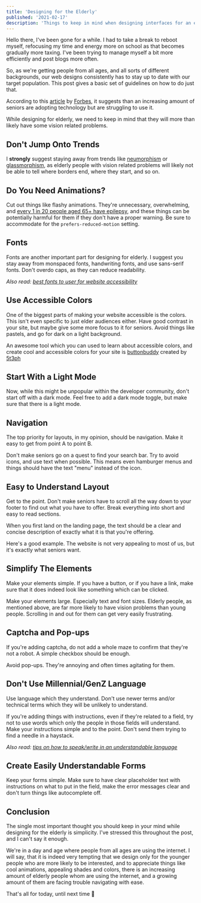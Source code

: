 ```yaml
---
title: 'Designing for the Elderly'
published: '2021-02-17'
description: 'Things to keep in mind when designing interfaces for an elderly audience'
---
```


Hello there, I've been gone for a while. I had to take a break to reboot myself, refocusing my time and energy more on school as that becomes gradually more taxing. I've been trying to manage myself a bit more efficiently and post blogs more often.

So, as we're getting people from all ages, and all sorts of different backgrounds, our web designs consistently has to stay up to date with our target population. This post gives a basic set of guidelines on how to do just that.

According to this [article](https://www.forbes.com/sites/robinseatonjefferson/2019/06/28/more-seniors-are-embracing-technology-but-can-they-use-it-ucsd-researchers-suggest-asking-them/?sh=1d955ce92323) by [Forbes](https://www.forbes.com/), it suggests than an increasing amount of seniors are adopting technology but are struggling to use it.

While designing for elderly, we need to keep in mind that they will more than likely have some vision related problems.

## Don't Jump Onto Trends

I **strongly** suggest staying away from trends like [neumorphism](https://neumorphism.io) or [glassmorphism](https://dev.to/harshhhdev/ui-design-trend-of-2021-4fb7), as elderly people with vision related problems will likely not be able to tell where borders end, where they start, and so on.

## Do You Need Animations?

Cut out things like flashy animations. They're unnecessary, overwhelming, and [every 1 in 20 people aged 65+ have epilepsy](https://www.epilepsy.com/learn/about-epilepsy-basics/epilepsy-statistics), and these things can be potentially harmful for them if they don't have a proper warning. Be sure to accommodate for the `prefers-reduced-motion` setting.

## Fonts

Fonts are another important part for designing for elderly. I suggest you stay away from monspaced fonts, handwriting fonts, and use sans-serif fonts. Don't overdo caps, as they can reduce readability.

_Also read: [best fonts to user for website accessibility](https://www.boia.org/blog/best-fonts-to-use-for-website-accessibility)_

## Use Accessible Colors

One of the biggest parts of making your website accessible is the colors. This isn't even specific to just elder audiences either. Have good contrast in your site, but maybe give some more focus to it for seniors. Avoid things like pastels, and go for dark on a light background.

An awesome tool which you can used to learn about accessible colors, and create cool and accessible colors for your site is [buttonbuddy](https://buttonbuddy.dev/) created by [5t3ph](https://dev.to/5t3ph)

## Start With a Light Mode

Now, while this might be unpopular within the developer community, don't start off with a dark mode. Feel free to add a dark mode toggle, but make sure that there is a light mode.

## Navigation

The top priority for layouts, in my opinion, should be navigation. Make it easy to get from point A to point B.

Don't make seniors go on a quest to find your search bar. Try to avoid icons, and use text when possible. This means even hamburger menus and things should have the text "menu" instead of the icon.

## Easy to Understand Layout

Get to the point. Don't make seniors have to scroll all the way down to your footer to find out what you have to offer. Break everything into short and easy to read sections.

When you first land on the landing page, the text should be a clear and concise description of exactly what it is that you're offering.

Here's a good example. The website is not very appealing to most of us, but it's exactly what seniors want.

<BlogImage
  alt='Homepage of retirementhomes.com showing an easy to understanding layout with two navbars and a centrally located searchbar.'
  src='https://user-images.githubusercontent.com/69592270/108306590-7e122800-717a-11eb-92e8-04272d6b4e92.png'
  width={1201}
  height={765}
/>

## Simplify The Elements

Make your elements simple. If you have a button, or if you have a link, make sure that it does indeed look like something which can be clicked.

Make your elements large. Especially text and font sizes. Elderly people, as mentioned above, are far more likely to have vision problems than young people. Scrolling in and out for them can get very easily frustrating.

## Captcha and Pop-ups

If you're adding captcha, do not add a whole maze to confirm that they're not a robot. A simple checkbox should be enough.

Avoid pop-ups. They're annoying and often times agitating for them.

## Don't Use Millennial/GenZ Language

Use language which they understand. Don't use newer terms and/or technical terms which they will be unlikely to understand.

If you're adding things with instructions, even if they're related to a field, try not to use words which only the people in those fields will understand. Make your instructions simple and to the point. Don't send them trying to find a needle in a haystack.

_Also read: [tips on how to speak/write in an understandable language](https://www.plainlanguage.gov/guidelines/words/use-simple-words-phrases/)_

## Create Easily Understandable Forms

Keep your forms simple. Make sure to have clear placeholder text with instructions on what to put in the field, make the error messages clear and don't turn things like autocomplete off.

## Conclusion

The single most important thought you should keep in your mind while designing for the elderly is simplicity. I've stressed this throughout the post, and I can't say it enough.

We're in a day and age where people from all ages are using the internet. I will say, that it is indeed very tempting that we design only for the younger people who are more likely to be interested, and to appreciate things like cool animations, appealing shades and colors, there is an increasing amount of elderly people whom are using the internet, and a growing amount of them are facing trouble navigating with ease.

That's all for today, until next time 👋

